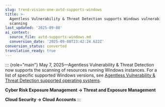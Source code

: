 ```yaml
---
slug: trend-vision-one-avtd-supports-windows
title: >-
  Agentless Vulnerability & Threat Detection supports Windows vulnerability
  scanning
last_updated: '2025-09-08'
ai_context:
  source_file: avtd-supports-windows.md
  conversion_date: '2025-09-08T23:42:24.622Z'
conversion_status: converted
translation_ready: true
---
```


::: {role="main"}
May 7, 2025—Agentless Vulnerability & Threat Detection now supports the scanning of resources running Windows instances. For a list of specific supported Windows versions, see [Agentless Vulnerability & Threat Detection supported operating systems](avtd-supported-operating-systems.mdx).

**Cyber Risk Exposure Management → Threat and Exposure Management**

**Cloud Security → Cloud Accounts**
:::
